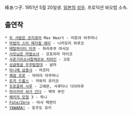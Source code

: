 峰あつ子. 1951년 5월 20일생. [[일본]]의 [[성우]]. 프로덕션 바오밥 소속.

== 출연작 ==
 * [[두 사람은 프리큐어]] Max Heart - 미토야 아주머니
 * [[마법의 스타 매지컬 에미]] - 나카모리 하루코
 * [[메탈파이터 미쿠]] - 하라쥬쿠 마사오
 * [[사모님은 마법소녀]] - 모토히라 마이코
 * [[사춘기미소녀합체로보 지마인]] - 코토
 * [[싱글벙글 우주탐험대]] - 날라
 * [[아니메 삼총사]] - 마르타
 * [[쾌걸 조로]] - 마리아 아주머니
 * [[토끼 드롭스]] - 카와치 유키코
 * [[프로골퍼 사루]] - 고에몬, 사루티나 다이마루
 * [[하이카라 씨가 간다]] - 백작 부인
 * [[해치의 모험]] 3 - 하니
 * [[Fate/Zero]] - 마사 맥캔지
 * [[YAWARA!]] - 토우도 유키
 

